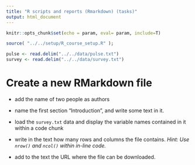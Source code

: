 ```yaml
---
title: "R scripts and reports (Rmarkdown) (tasks)"
output: html_document
---
```

```r
knitr::opts_chunk$set(echo = param, eval= param, include=T)
```


```r
source( "../../setup/R_course_setup.R" );
```

```r
pulse <- read.delim("../../data/pulse.txt")
survey <- read.delim("../../data/survey.txt")
```

# Create a new RMarkdown file

- add the name of two people as authors

- name the first section "Introduction", and write some text in it.

- load the `survey.txt` data and display the variable names contained in it within a code chunk

- write in the text how many rows and columns the file contains.
_Hint: Use `nrow()` and `ncol()` within in-line code._

- add to the text the URL where the file can be downloaded.


